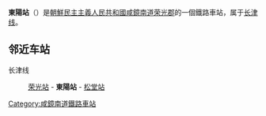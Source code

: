 {{unreferenced|time=2015-02-14T16:52:15+00:00}}
{{朝鮮半島車站資訊
|公司色 = blue
|文字色 = 
|站名 = 東陽站
|圖片 = 
|pxl = 
|圖片說明 =
|前一站 = [[荣光站_(咸镜南道)|荣光]]
|前一站距離 = 3.6
|後一站距離 = 5.5
|後一站 = [[松堂站|松堂]]
|所屬路線 = [[长津线|长津线]]
|距離 = 3.6
|起點站 = [[荣光站_(咸镜南道)|荣光]]
|諺文 = 동양역
|朝鮮漢字 = 東陽驛
|文觀部式 = Dongyang-yeok
|馬-賴式 = Tongyang-yŏk
|副站名 = 
|車站編號 = 
|停站路線數 = 
|所屬公司 = [[朝鮮民主主義人民共和國鐵道省|朝鮮民主主義人民共和國鐵道省]]
|所在地 =[[咸鏡南道|咸鏡南道]][[荣光郡|荣光郡]]
|車站構造 = 地面车站
|月台配置 = 
|啟用年月日 =
|廢站年月日 = 
|上下車人次 = 
|統計年度 = 
|轉車 = 
|備註 = 
|全寬備註 = 
}}

'''東陽站'''（{{lang-ko|동양역}}）是[[朝鮮民主主義人民共和國|朝鮮民主主義人民共和國]][[咸鏡南道|咸鏡南道]][[荣光郡|荣光郡]]的一個鐵路車站，属于[[长津线|长津线]]。

==邻近车站==
长津线
:[[荣光站_(咸镜南道)|荣光站]] - '''東陽站''' - [[松堂站|松堂站]]

{{朝鲜铁路小作品}}

{{长津线}}

[[Category:咸鏡南道鐵路車站|Category:咸鏡南道鐵路車站]]